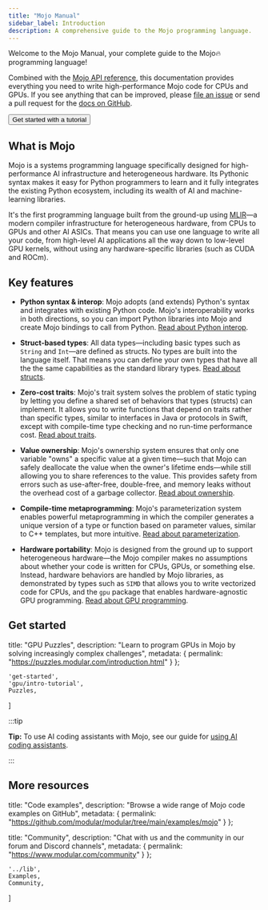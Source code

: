 ```yaml
---
title: "Mojo Manual"
sidebar_label: Introduction
description: A comprehensive guide to the Mojo programming language.
---
```


Welcome to the Mojo Manual, your complete guide to the Mojo🔥 programming language!

Combined with the [Mojo API reference](/mojo/lib), this documentation provides
everything you need to write high-performance Mojo code for CPUs and GPUs. If
you see anything that can be improved, please [file an
issue](https://github.com/modular/modular/issues/new?assignees=&labels=documentation%2Cmodular-repo%2Cmojo&projects=&template=doc_issue.yaml&title=%5BDocs%5D)
or send a pull request for the [docs on
GitHub](https://github.com/modular/modular/tree/main/mojo/docs).


<Button component={DocLink} to='/mojo/manual/get-started'>
  Get started with a tutorial
</Button>

## What is Mojo

Mojo is a systems programming language specifically designed for
high-performance AI infrastructure and heterogeneous hardware. Its Pythonic
syntax makes it easy for Python programmers to learn and it fully integrates
the existing Python ecosystem, including its wealth of AI and machine-learning
libraries.

It's the first programming language built from the ground-up using
[MLIR](https://mlir.llvm.org/)—a modern compiler infrastructure for
heterogeneous hardware, from CPUs to GPUs and other AI ASICs. That means you
can use one language to write all your code, from high-level AI applications
all the way down to low-level GPU kernels, without using any hardware-specific
libraries (such as CUDA and ROCm).

## Key features

- **Python syntax & interop**: Mojo adopts (and extends) Python's syntax and
integrates with existing Python code. Mojo's interoperability works in both
directions, so you can import Python libraries into Mojo and create Mojo
bindings to call from Python. [Read about Python
interop](/mojo/manual/python/).

- **Struct-based types**: All data types—including basic types such as `String`
and `Int`—are defined as structs. No types are built into the language itself.
That means you can define your own types that have all the the same
capabilities as the standard library types. [Read about
structs](/mojo/manual/structs).

- **Zero-cost traits**: Mojo's trait system solves the problem of static typing
by letting you define a shared set of behaviors that types (structs) can
implement. It allows you to write functions that depend on traits rather than
specific types, similar to interfaces in Java or protocols in Swift, except
with compile-time type checking and no run-time performance cost. [Read about
traits](/mojo/manual/traits).

- **Value ownership**: Mojo's ownership system ensures that only one variable
"owns" a specific value at a given time—such that Mojo can safely deallocate
the value when the owner's lifetime ends—while still allowing you to share
references to the value. This provides safety from errors such as
use-after-free, double-free, and memory leaks without the overhead cost of a
garbage collector. [Read about ownership](/mojo/manual/values).

- **Compile-time metaprogramming**: Mojo's parameterization system enables
powerful metaprogramming in which the compiler generates a unique version of a
type or function based on parameter values, similar to C++ templates, but more
intuitive.
[Read about parameterization](/mojo/manual/parameters/).

- **Hardware portability**: Mojo is designed from the ground up to support
heterogeneous hardware—the Mojo compiler makes no assumptions about whether
your code is written for CPUs, GPUs, or something else. Instead, hardware
behaviors are handled by Mojo libraries, as demonstrated by types such as
`SIMD` that allows you to write vectorized code for CPUs, and the `gpu`
package that enables hardware-agnostic GPU programming. [Read about GPU
programming](/mojo/manual/gpu/fundamentals).

## Get started


  title: "GPU Puzzles",
  description: "Learn to program GPUs in Mojo by solving increasingly complex challenges",
  metadata: {
    permalink: "https://puzzles.modular.com/introduction.html"
  }
};

    'get-started',
    'gpu/intro-tutorial',
    Puzzles,
]

<MDXListing mdxList={getStarted} />

:::tip

**Tip:** To use AI coding assistants with Mojo, see our guide for
[using AI coding assistants](/max/coding-assistants/).

:::

## More resources

  title: "Code examples",
  description: "Browse a wide range of Mojo code examples on GitHub",
  metadata: {
    permalink: "https://github.com/modular/modular/tree/main/examples/mojo"
  }
};

  title: "Community",
  description: "Chat with us and the community in our forum and Discord channels",
  metadata: {
    permalink: "https://www.modular.com/community"
  }
};

    '../lib',
    Examples,
    Community,
]

<MDXListing mdxList={resources} />
